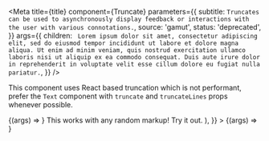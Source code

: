 
<Meta
  title={title}
  component={Truncate}
  parameters={{
    subtitle: `
Truncates can be used to asynchronously display feedback or interactions
with the user with various connotations.
`,
    source: 'gamut',
    status: 'deprecated',
  }}
  args={{
    children: ` Lorem ipsum dolor sit amet, consectetur adipiscing elit, sed do eiusmod
        tempor incididunt ut labore et dolore magna aliqua. Ut enim ad minim
        veniam, quis nostrud exercitation ullamco laboris nisi ut aliquip ex ea
        commodo consequat. Duis aute irure dolor in reprehenderit in voluptate
        velit esse cillum dolore eu fugiat nulla pariatur.`,
  }}
/>

This component uses React based truncation which is not performant, prefer the `Text` component with `truncate` and `truncateLines` props whenever possible.

<Canvas withSource="open">
  <Story name="Truncate">{(args) => <Truncate {...args} />}</Story>
</Canvas>

<PropsTable story="Truncate" />

<Canvas withSource="open">
  <Story
    name="Truncate Markup"
    args={{
      lines: 1,
      children: (
        <>
          This works with <Text>any</Text> <Text>random</Text> markup! Try it
          out.
        </>
      ),
    }}
  >
    {(args) => <Truncate {...args} />}
  </Story>
</Canvas>
